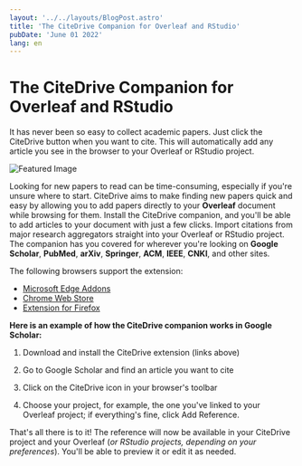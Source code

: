 ```yaml
---
layout: '../../layouts/BlogPost.astro'
title: 'The CiteDrive Companion for Overleaf and RStudio'
pubDate: 'June 01 2022'
lang: en
---
```


# The CiteDrive Companion for Overleaf and RStudio

It has never been so easy to collect academic papers. Just click the CiteDrive button when you want to cite. This will automatically add any article you see in the browser to your Overleaf or RStudio project.

![Featured Image](https://images.prismic.io/citedrive/b93d8c44-bc7f-4fbd-887f-598ed9ecc096_Screenshot%202022-07-01%20at%2015.08.24.png?ixlib=gatsbyFP&auto=compress%2Cformat&fit=max&q=50&w=1722&h=964)

Looking for new papers to read can be time-consuming, especially if you're unsure where to start. CiteDrive aims to make finding new papers quick and easy by allowing you to add papers directly to your **Overleaf** document while browsing for them. Install the CiteDrive companion, and you'll be able to add articles to your document with just a few clicks. Import citations from major research aggregators straight into your Overleaf or RStudio project. The companion has you covered for wherever you're looking on **Google Scholar**, **PubMed**, **arXiv**, **Springer**, **ACM**, **IEEE**, **CNKI**, and other sites. 

The following browsers support the extension:

-   [Microsoft Edge Addons](https://microsoftedge.microsoft.com/addons/detail/citedrive-bibtex-compan/kpmepfpbjehnlgfbcnbmgihklkkmfnpo)
-   [Chrome Web Store](https://chrome.google.com/webstore/detail/citedrive-bibtex-companio/gmmonfphegngpcbcapfbgembkjeookik) 
-   [Extension for Firefox](https://addons.mozilla.org/af/firefox/addon/citedrive-companion/)

**Here is an example of how the CiteDrive companion works in Google Scholar:**

1. Download and install the CiteDrive extension (links above)

2. Go to Google Scholar and find an article you want to cite

3. Click on the CiteDrive icon in your browser's toolbar

4. Choose your project, for example, the one you've linked to your Overleaf project; if everything's fine, click Add Reference.

That's all there is to it! The reference will now be available in your CiteDrive project and your Overleaf (_or RStudio projects, depending on your preferences_). You'll be able to preview it or edit it as needed.
